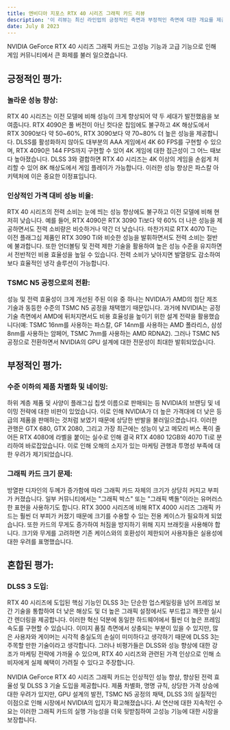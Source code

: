 ```yaml
---
title: 엔비디아 지포스 RTX 40 시리즈 그래픽 카드 리뷰
description: '이 리뷰는 최신 라인업의 긍정적인 측면과 부정적인 측면에 대한 개요를 제공하고, 향상된 성능, 향상된 전력 효율성 및 디자인 고려 사항을 조명'
date: July 8 2023
---
```


NVIDIA GeForce RTX 40 시리즈 그래픽 카드는 고성능 기능과 고급 기능으로 인해 게임 커뮤니티에서 큰 화제를 불러 일으켰습니다.

## 긍정적인 평가:

### 놀라운 성능 향상:

RTX 40 시리즈는 이전 모델에 비해 성능이 크게 향상되어 약 두 세대가 발전했음을 보여줍니다. 
RTX 4090은 풀 버전이 아닌 컷다운 칩임에도 불구하고 4K 해상도에서 RTX 3090보다 약 50~60%, RTX 3090보다 약 70~80% 더 높은 성능을 제공합니다. 
DLSS를 활성화하지 않아도 대부분의 AAA 게임에서 4K 60 FPS를 구현할 수 있으며, RTX 4090은 144 FPS까지 구현할 수 있어 4K 게임에 대한 접근성이 그 어느 때보다 높아졌습니다. 
DLSS 3와 결합하면 RTX 40 시리즈는 4K 이상의 게임을 손쉽게 처리할 수 있어 8K 해상도에서 게임 플레이가 가능합니다. 
이러한 성능 향상은 파스칼 아키텍처에 이은 중요한 이정표입니다.

### 인상적인 가격 대비 성능 비율:

RTX 40 시리즈의 전력 소비는 눈에 띄는 성능 향상에도 불구하고 이전 모델에 비해 현저히 낮습니다. 
예를 들어, RTX 4090은 RTX 3090 Ti보다 약 60% 더 나은 성능을 제공하면서도 전력 소비량은 비슷하거나 약간 더 낮습니다. 
마찬가지로 RTX 4070 Ti는 이전 플래그십 제품인 RTX 3090 Ti와 비슷한 성능을 발휘하면서도 전력 소비는 절반에 불과합니다. 
또한 언더볼팅 및 전력 제한 기술을 활용하여 높은 성능 수준을 유지하면서 전반적인 비용 효율성을 높일 수 있습니다. 
전력 소비가 낮아지면 발열량도 감소하여 보다 효율적인 냉각 솔루션이 가능합니다.

### TSMC N5 공정으로의 전환:

성능 및 전력 효율성이 크게 개선된 주된 이유 중 하나는 NVIDIA가 AMD의 첨단 제조 기술과 동등한 수준의 TSMC N5 공정을 채택했기 때문입니다. 
과거에 NVIDIA는 공정 기술 측면에서 AMD에 뒤처지면서도 비용 효율성을 높이기 위한 설계 전략을 활용했습니다(예: TSMC 16nm를 사용하는 파스칼, GF 14nm를 사용하는 AMD 폴라리스, 삼성 8nm를 사용하는 암페어, TSMC 7nm를 사용하는 AMD RDNA2). 
그러나 TSMC N5 공정으로 전환하면서 NVIDIA의 GPU 설계에 대한 전문성이 최대한 발휘되었습니다.

## 부정적인 평가:

### 수준 이하의 제품 차별화 및 네이밍:

하위 계층 제품 및 사양이 플래그십 칩셋 이름으로 판매되는 등 NVIDIA의 브랜딩 및 네이밍 전략에 대한 비판이 있었습니다. 
이로 인해 NVIDIA가 더 높은 가격대에 더 낮은 등급의 제품을 판매하는 것처럼 보였기 때문에 상당한 반발을 불러일으켰습니다. 
이러한 관행은 GTX 680, GTX 2080, 그리고 가장 최근에는 성능이 낮고 메모리 버스 폭이 줄어든 RTX 4080에 라벨을 붙이는 실수로 인해 결국 RTX 4080 12GB와 4070 Ti로 분리하여 바로잡았습니다. 
이로 인해 오해의 소지가 있는 마케팅 관행과 투명성 부족에 대한 우려가 제기되었습니다.

### 그래픽 카드 크기 문제:

방열판 디자인의 두께가 증가함에 따라 그래픽 카드 자체의 크기가 상당히 커지고 부피가 커졌습니다. 
일부 커뮤니티에서는 "그래픽 박스" 또는 "그래픽 벽돌"이라는 유머러스한 표현을 사용하기도 합니다. 
RTX 3000 시리즈에 비해 RTX 4000 시리즈 그래픽 카드는 훨씬 더 부피가 커졌기 때문에 크기를 수용할 수 있는 전용 케이스가 필요하게 되었습니다. 
또한 카드의 무게도 증가하여 처짐을 방지하기 위해 지지 브래킷을 사용해야 합니다. 
크기와 무게를 고려하면 기존 케이스와의 호환성이 제한되어 사용자들은 실용성에 대한 우려를 표명했습니다.

## 혼합된 평가:

### DLSS 3 도입:

RTX 40 시리즈에 도입된 핵심 기능인 DLSS 3는 단순한 업스케일링을 넘어 프레임 보간 기술을 통합하여 더 낮은 해상도 및 더 높은 그래픽 설정에서도 부드럽고 깨끗한 실시간 렌더링을 제공합니다. 
이러한 혁신 덕분에 동일한 하드웨어에서 훨씬 더 높은 프레임 속도를 구현할 수 있습니다. 
이미지 품질 측면에서 상충되는 부분이 있을 수 있지만, 많은 사용자와 게이머는 시각적 충실도의 손실이 미미하다고 생각하기 때문에 DLSS 3는 주목할 만한 기술이라고 생각합니다. 
그러나 비평가들은 DLSS와 성능 향상에 대한 강조가 마케팅 전략에 가까울 수 있으며, RTX 40 시리즈와 관련된 가격 인상으로 인해 소비자에게 실제 혜택이 가려질 수 있다고 주장합니다.



NVIDIA GeForce RTX 40 시리즈 그래픽 카드는 인상적인 성능 향상, 향상된 전력 효율성 및 DLSS 3 기술 도입을 제공합니다. 
제품 차별화, 명명 규칙, 상당한 가격 상승에 대한 우려가 있지만, GPU 설계의 발전, TSMC N5 공정의 채택, DLSS 3의 실질적인 이점으로 인해 시장에서 NVIDIA의 입지가 확고해졌습니다. 
AI 연산에 대한 지속적인 수요는 이러한 그래픽 카드의 실행 가능성을 더욱 뒷받침하여 고성능 기능에 대한 시장을 보장합니다.
